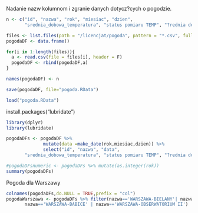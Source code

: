 
Nadanie nazw kolumnom i zgranie danych dotycz?cych o pogodzie.
```r
n <- c("id", "nazwa", "rok", "miesiac", "dzien", 
       "srednia_dobowa_temperatura", "status pomiaru TEMP", "?rednia dobowa wilgotno?? wzgl?dna[%]", "status pomiaru WLGS", "?rednia dobowa pr?dko?ci wiatru[m/s]", "Status pomiaru FWS", "?rednie dobowe zachmurzenie og?lne[oktanty]", "status pomiaru NOS")

files <- list.files(path = "/licencjat/pogoda", pattern = "*.csv", full.names = TRUE)
pogodaDF <- data.frame()

for(i in 1:length(files)){
  a <- read.csv(file = files[i], header = F)
  pogodaDF <- rbind(pogodaDF,a)
}

names(pogodaDF) <- n

save(pogodaDF, file="pogoda.RData")

load("pogoda.RData")

```


install.packages("lubridate")
```r
library(dplyr)
library(lubridate)

pogodaDFs <- pogodaDF %>%
              mutate(data =make_date(rok,miesiac,dzien)) %>%
              select("id", "nazwa", "data", 
       "srednia_dobowa_temperatura", "status pomiaru TEMP", "?rednia dobowa wilgotno?? wzgl?dna[%]", "status pomiaru WLGS", "?rednia dobowa pr?dko?ci wiatru[m/s]", "Status pomiaru FWS", "?rednie dobowe zachmurzenie og?lne[oktanty]", "status pomiaru NOS")

#pogodaDFsnumeric <- pogodaDFs %>% mutate(as.integer(rok))
summary(pogodaDFs)
```

Pogoda dla Warszawy

```r
colnames(pogodaDFs,do.NULL = TRUE,prefix = "col") 
pogodaWarszawa <- pogodaDFs %>% filter(nazwa=='WARSZAWA-BIELANY'| nazwa=='WARSZAWA-FILTRY'|
       nazwa=='WARSZAWA-BABICE' | nazwa=='WARSZAWA-OBSERWATORIUM II')
```




